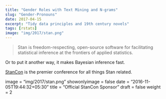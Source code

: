 ```yaml
---
title: "Gender Roles with Text Mining and N-grams"
slug: "Gender-Pronouns"
date: 2017-04-15
excerpt: "Tidy data principles and 19th century novels"
tags: [rstats]
image: "img/2017/stan.png"
---
```


  



> Stan is freedom-respecting, open-source software for facilitating statistical inference at 
> the frontiers of applied statistics.

Or to put it another way, it makes Bayesian inference fast.

[StanCon](http://mc-stan.org/events/stancon2018/) is the premier conference for all things 
Stan related. 

image = "img/2017/stan.png"
showonlyimage = false
date = "2016-11-05T19:44:32+05:30"
title = "Official StanCon Sponsor"
draft = false
weight = 2
 

